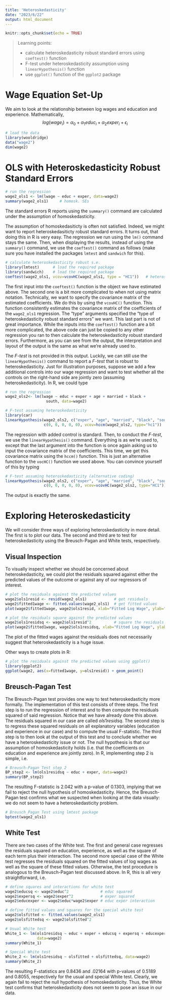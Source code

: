 ```yaml
---
title: 'Heteroskedasticity'
date: "2023/6/22"
output: html_document
---
```


```r
knitr::opts_chunk$set(echo = TRUE)
```


> Learning points:
>
> * calculate heteroskedasticity robust standard errors using `coeftest()` function
> * F-test under heteroskedasticity assumption using `linearHypothesis()` function
> * use `ggplot()` function of the `ggplot2` package



# Wage Equation Set-Up

We aim to look at the relationship between log wages and education and experience. Mathematically, 
$$log(wage_i) = \alpha_0 + \alpha_1 educ_i + \alpha_2 exper_i + \epsilon_i$$
```r
# load the data
library(wooldridge)
data("wage2")
dim(wage2)
```

# OLS with Heteroskedasticity Robust Standard Errors

```r
# run the regression
wage2_ols1 <- lm(lwage ~ educ + exper, data=wage2)
summary(wage2_ols1)     # homosk. SEs
```

The standard errors R reports using the `summary()` command are calculated under the assumption of homoskedasticity.

The assumption of homoskedasiticty is often not satisfied. Indeed, we might want to report heteroskedasiticty robust standard errors. It turns out, that doing this in R is very easy. The regression we run using the `lm()` command stays the same. Then, when displaying the results, instead of using the `summary()` command, we use the `coeftest()` command as follows (make sure you have installed the packages `lmtest` and `sandwich` for this).

```r
# calculate heteroskedasticity robust s.e.
library(lmtest)      # load the required package
library(sandwich)    # load the required package
coeftest(wage2_ols1, vcov=vcovHC(wage2_ols1, type = "HC1"))   # heterosk. SEs
```

The first input into the `coeftest()` function is the object we have estimated above. The second one is a bit more complicated to when not using matrix notation. Technically, we want to specify the covariance matrix of the estimated coefficients. We do this by using the `vcovHC()` function. This function consistently estimates the covariance matrix of the coefficients of the `wage2_ols1` regression. The "type" arguments specified the "type of heteroskedasticity robust standard errors" we want. This last part is not of great importance. While the inputs into the `coeftest()` function are a bit more complicated, the above code can just be copied to any other regression you ran to then calculate the heteroskedasticity robust standard errors. Furthermore, as you can see from the output, the interpretation and layout of the output is the same as what we're already used to.

The *F-test* is not provided in this output. Luckily, we can still use the `linearHypothesis()` command to report a *F-test* that is robust to heteroskedasticity. Just for illustration purposes, suppose we add a few additional controls into our wage regression and want to test whether all the controls on the right-hand side are jointly zero (assuming heteroskedasticity). In R, we could type

```r
# run the regression
wage2_ols2<- lm(lwage ~ educ + exper + age + married + black + 
                  south, data=wage2)
```

```r
# F-test assuming heteroskedasticity
library(car)
linearHypothesis(wage2_ols2, c("exper", "age", "married", "black", "south"), 
                 c(0, 0, 0, 0, 0), vcov=hccm(wage2_ols2, type="hc1"))
```

The regression with added control is standard. Then, to conduct the *F-test*, we use the `linearHypothesis()` command. Everything is as we're used to, except that the last argument into the function is once again asking us to input the covariance matrix of the coefficients. This time, we get this covariance matrix using the `hccm()` function. This is just an alternative function to the `vocHC()` function we used above. You can convince yourself of this by typing 

```r
# F-test assuming heteroskedasticity (alternative coding)
linearHypothesis(wage2_ols2, c("exper", "age", "married", "black", "south"), 
                 c(0, 0, 0, 0, 0), vcov=vcovHC(wage2_ols2, type="HC1")) # F-test
```
The output is exactly the same. 

# Exploring Heteroskedasticity

We will consider three ways of exploring heteroskedasticity in more detail. The first is to plot our data. The second and third are to test for heteroskedasticity using the Breusch-Pagan and White tests, respectively.

## Visual Inspection

To visually inspect whether we should be concerned about heteroskedasticity, we could plot the residuals squared against either the predicted values of the outcome or against any of our regressors of interest.

```r
# plot the residuals against the predicted values
wage2$ols1resid <- resid(wage2_ols1)            # get residuals
wage2$fitted1wage <- fitted.values(wage2_ols1)  # get fitted values
plot(wage2$fitted1wage, wage2$ols1resid, xlab="Fitted Log Wage", ylab="Residuals")
```

```r
# plot the residuals square against the predicted values
wage2$ols1residsq <- wage2$ols1resid^2          # square the residuals
plot(wage2$fitted1wage, wage2$ols1residsq, xlab="Fitted Log Wage", ylab="Residuals Square")
```

The plot of the fitted wages against the residuals does not necessarily suggest that heteroskedasticity is a huge issue.

Other ways to create plots in R:
```r
# plot the residuals against the predicted values using ggplot()
library(ggplot2)
ggplot(wage2, aes(x=fitted1wage, y=ols1resid)) + geom_point()
```

## Breusch-Pagan Test


The Breusch-Pagan test provides one way to test heteroskedasticity more formally. The implementation of this test consists of three steps. The first step is to run the regression of interest and to then compute the residuals squared of said regression. Notice that we have already done this above. The residuals squared in our case are called $ols1residsq$. The second step is to regress these squared residuals on all explanatory variables (education and experience in our case) and to compute the usual F-statistic. The third step is to then look at the output of this test and to conclude whether we have a heteroskedasticity issue or not. The null hypothesis is that our assumption of homoskedasticity holds (i.e. that the coefficients on education and experience are jointly zero). In R, implementing step 2 is simple, i.e.

```r
# Breusch-Pagan Test step 2
BP_step2 <- lm(ols1residsq ~ educ + exper, data=wage2)
summary(BP_step2)
```

The resulting F-statistic is $2.042$ with a p-value of $0.1303$, implying that we fail to reject the null hypothesis of homoskedasticity. Hence, the Breusch-Pagan test confirms what we suspected when looking at the data visually: we do not seem to have a heteroskedasticity problem.


```r
# Breusch_Pagan Test using lmtest package
bptest(wage2_ols1)
```



## White Test

There are two cases of the White test. The first and general case regresses the residuals squared on education, experience, as well as the square of each term plus their interaction. The second more special case of the White test regresses the residuals squared on the fitted values of log wages as well as the square of these fitted values. Otherwise, the test procedure is analogous to the Breusch-Pagan test discussed above. In R, this is all very straightforward, i.e. 

```r
# define squares and interactions for white test
wage2$educsq <- wage2$educ^2              # educ squared
wage2$expersq <- wage2$exper^2            # exper squared
wage2$educexper <- wage2$educ*wage2$exper # educ exper interaction
```

```r
# define fitted values and squares for the special white test
wage2$olsfitted <- fitted.values(wage2_ols1)
wage2$olsfittedsq <- wage2$olsfitted^2
```

```r
# Usual White test
White_1 <- lm(ols1residsq ~ educ + exper + educsq + expersq + educexper,
              data=wage2)
summary(White_1)
```

```r
# Special White test
White_2 <- lm(ols1residsq ~ olsfitted + olsfittedsq, data=wage2)
summary(White_2)
```

The resulting F-statistics are $0.8436$ and $.02164$ with p-values of $0.5189$ and $0.8055$, respectively for the usual and special White test. Clearly, we again fail to reject the null hypothesis of homoskedasticity. Thus, the White test confirms that heteroskedasticity does not seem to pose an issue in our data. 

